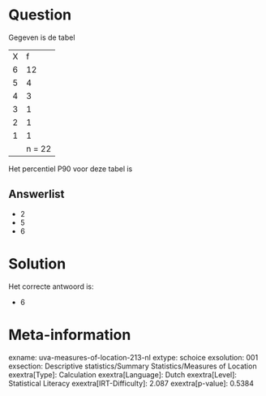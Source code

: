 Question
========

Gegeven is de tabel

  --- --------
  X   f
  6   12
  5   4
  4   3
  3   1
  2   1
  1   1
      n = 22
  --- --------

Het percentiel P90 voor deze tabel is

Answerlist
----------

* 2
* 5
* 6

Solution
========

Het correcte antwoord is: 

* 6

Meta-information
================
exname: uva-measures-of-location-213-nl
extype: schoice
exsolution: 001
exsection: Descriptive statistics/Summary Statistics/Measures of Location
exextra[Type]: Calculation
exextra[Language]: Dutch
exextra[Level]: Statistical Literacy
exextra[IRT-Difficulty]: 2.087
exextra[p-value]: 0.5384
